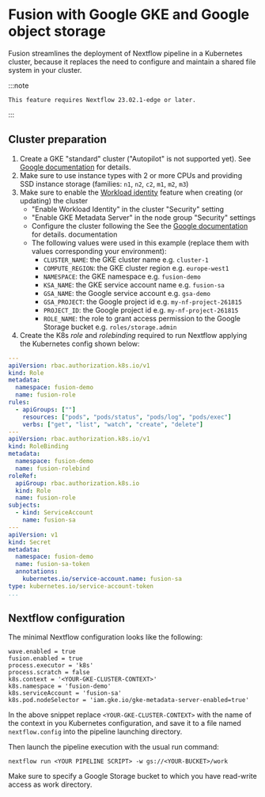 # Fusion with Google GKE and Google object storage

Fusion streamlines the deployment of Nextflow pipeline in a Kubernetes cluster, because it replaces the need to configure
and maintain a shared file system in your cluster.

:::note

    This feature requires Nextflow 23.02.1-edge or later.
:::

## Cluster preparation

1. Create a GKE "standard" cluster ("Autopilot" is not supported yet). See [Google documentation](https://cloud.google.com/kubernetes-engine/docs/how-to/creating-a-zonal-cluster) for details.
2. Make sure to use instance types with 2 or more CPUs and providing SSD instance storage (families: `n1`, `n2`, `c2`, `m1`, `m2`, `m3`)
3. Make sure to enable the [Workload identity](https://cloud.google.com/kubernetes-engine/docs/how-to/workload-identity) feature when creating (or updating) the cluster
    - "Enable Workload Identity" in the cluster "Security" setting
    - "Enable GKE Metadata Server" in the node group "Security" settings
    - Configure the cluster following the See the [Google documentation](https://cloud.google.com/kubernetes-engine/docs/how-to/workload-identity#kubectl) for details. documentation
    - The following values were used in this example (replace them with values corresponding your environment):
        - `CLUSTER_NAME`: the GKE cluster name e.g. `cluster-1`
        - `COMPUTE_REGION`: the GKE cluster region e.g. `europe-west1`
        - `NAMESPACE`: the GKE namespace e.g. `fusion-demo`
        - `KSA_NAME`: the GKE service account name e.g. `fusion-sa`
        - `GSA_NAME`: the Google service account e.g. `gsa-demo`
        - `GSA_PROJECT`: the Google project id e.g. `my-nf-project-261815`
        - `PROJECT_ID`: the Google project id e.g. `my-nf-project-261815`
        - `ROLE_NAME`: the role to grant access permission to the Google Storage bucket e.g. `roles/storage.admin`
4. Create the K8s _role_ and _rolebinding_ required to run Nextflow applying the Kubernetes config shown below:

```yaml
---
apiVersion: rbac.authorization.k8s.io/v1
kind: Role
metadata:
  namespace: fusion-demo
  name: fusion-role
rules:
  - apiGroups: [""]
    resources: ["pods", "pods/status", "pods/log", "pods/exec"]
    verbs: ["get", "list", "watch", "create", "delete"]
---
apiVersion: rbac.authorization.k8s.io/v1
kind: RoleBinding
metadata:
  namespace: fusion-demo
  name: fusion-rolebind
roleRef:
  apiGroup: rbac.authorization.k8s.io
  kind: Role
  name: fusion-role
subjects:
  - kind: ServiceAccount
    name: fusion-sa
---
apiVersion: v1
kind: Secret
metadata:
  namespace: fusion-demo
  name: fusion-sa-token
  annotations:
    kubernetes.io/service-account.name: fusion-sa
type: kubernetes.io/service-account-token
...
```

## Nextflow configuration

The minimal Nextflow configuration looks like the following:

```
wave.enabled = true
fusion.enabled = true
process.executor = 'k8s'
process.scratch = false
k8s.context = '<YOUR-GKE-CLUSTER-CONTEXT>'
k8s.namespace = 'fusion-demo'
k8s.serviceAccount = 'fusion-sa'
k8s.pod.nodeSelector = 'iam.gke.io/gke-metadata-server-enabled=true'
```

In the above snippet replace `<YOUR-GKE-CLUSTER-CONTEXT>` with the name of the context in you Kubernetes configuration,
and save it to a file named `nextflow.config` into the pipeline launching directory.

Then launch the pipeline execution with the usual run command:

```
nextflow run <YOUR PIPELINE SCRIPT> -w gs://<YOUR-BUCKET>/work
```

Make sure to specify a Google Storage bucket to which you have read-write access as work directory.
